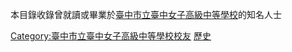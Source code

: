 {{Catnav|頁面分類|人物|校友|中等學校校友|臺灣中等學校校友|臺中市中等學校校友}}
本目錄收錄曾就讀或畢業於[[臺中市立臺中女子高級中等學校|臺中市立臺中女子高級中等學校]]的知名人士
[[Category:臺中市立臺中女子高級中等學校校友|Category:臺中市立臺中女子高級中等學校校友]]
[[Category:台灣國立普通型高級中等學校校友|歷史]]